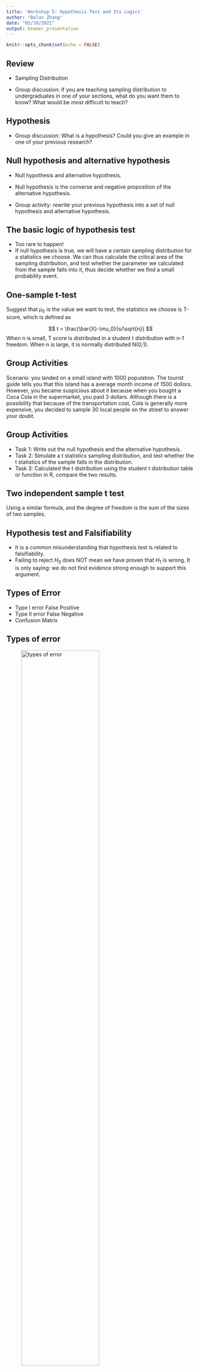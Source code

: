 ```yaml
---
title: 'Workshop 5: Hypothesis Test and Its Logics'
author: "Bolun Zhang"
date: "02/10/2021"
output: beamer_presentation
---
```


```r
knitr::opts_chunk$set(echo = FALSE)
```

## Review

* Sampling Distribution

* Group discussion: if you are teaching sampling distribution to undergraduates in one of your sections, what do you want them to know? What would be most difficult to teach?

## Hypothesis

* Group discussion: What is a hypothesis? Could you give an example in one of your previous research?

## Null hypothesis and alternative hypothesis

* Null hypothesis and alternative hypothesis.

* Null hypothesis is the converse and negative proposition of the alternative 
hypothesis.

* Group activity: rewrite your previous hypothesis into a set of null hypothesis and alternative hypothesis. 

## The basic logic of hypothesis test

* Too rare to happen!
* If null hypothesis is true, we will have a certain sampling distribution for a statistics we choose. We can thus calculate the critical area of the sampling distribution, and test whether the parameter we calculated from the sample falls into it, thus decide whether we find a small probability event. 

## One-sample t-test

Suggest that $\mu_0$ is the value we want to test, the statistics we choose is T-score, which is defined as

$$
t = \frac{\bar{X}-\mu_0}{s/\sqrt{n}}
$$
When n is small, T score is distributed in a student t distribution with n-1 freedom. When n is large, it is normally distributed N(0;1). 

## Group Activities

Scenario: you landed on a small island with 1000 population. The tourist guide tells you that this island has a average month income of 1500 dollors. However, you became suspicious about it because when you bought a Coca Cola in the supermarket, you paid 3 dollars. Although there is a possibility that because of the transportation cost, Cola is generally more expensive, you decided to sample 30 local people on the street to answer your doubt. 

## Group Activities

* Task 1: Write out the null hypothesis and the alternative hypothesis.
* Task 2: Simulate a t statistics sampling distribution, and test whether the t statistics of the sample falls in the distribution.
* Task 3: Calculated the t distribution using the student t distribution table or function in R, compare the two results.


## Two independent sample t test

Using a similar formula, and the degree of freedom is the sum of the sizes of two samples. 

## Hypothesis test and Falsifiability

* It is a common misunderstanding that hypothesis test is related to falsifiability. 
* Failing to reject $H_0$ does NOT mean we have proven that $H_1$ is wrong. It is only saying: we do not find evidence strong enough to support this argument.

## Types of Error 

* Type I error False Positive
* Type II error False Negative
* Confusion Matrix

## Types of error
![types of error](./type of error.png){width=70%}

## Group discussion

* COVID test as an example: suggest that there is a COVID test with type 1 error of 5% and type 2 error of 5%. You took the test and report negative, what is the probability of the true negative?

## Review

* T test can be expanded into different form: in slope, in two-independent sample etc. 
* There are other statistics, following other kinds of distributions. 
* You do not need to understand every math behind every test, live with its logic. 




